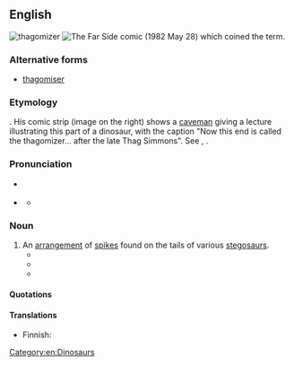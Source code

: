 ==English==
{{was wotd|2012|May|23}}
[[Image:Thagomizer.jpg|thumb|thagomizer]]
[[Image:Far Side 1982-05-28 - Thagomizer.png|thumb|''The Far Side'' comic (1982 May 28) which coined the term.]]
{{wikipedia}}

===Alternative forms===
* [[thagomiser]]

===Etymology===
{{coinage|en|Gary Larson|occ=cartoonist|in=1982}}. His comic strip (image on the right) shows a [[caveman]] giving a lecture illustrating this part of a dinosaur, with the caption "Now this end is called the thagomizer... after the late Thag Simmons". See {{m|en|-ize}}, {{m|en|-er}}.

===Pronunciation===
* {{a|GA}} {{IPA|en|[ˈθæɡəmaɪzɚ]}}
* {{a|RP}} {{IPA|en|[ˈθæɡəmaɪzə]}}
** {{audio|en|LL-Q1860 (eng)-Vealhurl-thagomizer.wav|Audio (RP)}}

===Noun===
{{en-noun}}

# An [[arrangement]] of [[spike]]s found on the tails of various [[stegosaur]]s.
#* {{quote-book
|en
|year=2001
|title=The Little Giant Book of Dinosaurs
|first=Thomas R.
|last=Holtz
|coauthors=Riley, Terry
|page=54
|pageurl=http://books.google.com/books?id=x8dCyBRE7msC&pg=PA54&dq=thagomizer
|passage=Like the '''thagomizer''' of the stegosaur, the ankylosaurid tail club was probably used to smash into attackers.
}}
#* {{quote-book
|en
|date=2008-08-01
|title=Stegosaurus: The Plated Dinosaur
|first=Gary
|last=Jeffrey
|publisher=Rosen Publishing Group
|isbn=9781404277137
|lccn=2007050587
|oclc=678490823
|ol=25175316M
|page=30
|pageurl=http://books.google.com/books?id=qnhJIvv4_14C&pg=PT35&dq=thagomizer
|passage=An Allosaurus backbone had a hole in which a Stegosaurus '''thagomizer''' fitted perfectly. Over the years, many of the fossil '''thagomizers''' that have been dug up have had broken tips.
}}
#* {{quote-book
|en
|date=2008-09-17
|title=The Lady of Gold
|series=SnapDragon Adventures 1
|first=L. E.
|last=Simmons
|edition=First
|publisher=Lulu.com
|isbn=9780557006380
|lccn=2008908645
|page=135
|pageurl=http://books.google.com/books?id=3KX5Quh9PJ8C&pg=PA135&dq=thagomizer
|passage="Not like that," Snap growled, raising her four fists, swishing her '''thagomizer''' around threateningly.
}}<!--formerly http://www.lulu.com/content/3773415-->

====Quotations====
{{seemoreCites|en}}

====Translations====
{{trans-top|arrangement of four to ten spikes on Stegosaurus tail}}
* Finnish: {{t|fi|häntänuija}}
{{trans-mid}}
{{trans-bottom}}

[[Category:en:Dinosaurs]]